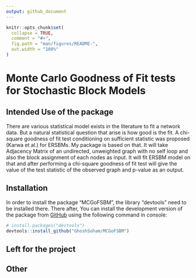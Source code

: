 ```yaml
---
output: github_document
---
```


<!-- README.md is generated from README.Rmd. Please edit that file -->

```r
knitr::opts_chunk$set(
  collapse = TRUE,
  comment = "#>",
  fig.path = "man/figures/README-",
  out.width = "100%"
)
```

# Monte Carlo Goodness of Fit tests for Stochastic Block Models
## Intended Use of the package

<!-- badges: start -->
There are various statistical model exists in the literature to fit a network data. But a natural statistical question that arise is how good is the fit. A chi-square goodness of fit test conditioning on sufficient statistic was proposed (Karwa et al.) for ERSBMs. My package is based on that. It will take Adjacency Matrix of an undirected, unweighted graph with no self loop and also the block assignment of each nodes as input. It will fit ERSBM model on that and after performing a chi-square goodness of fit test will give the value of the test statistic of the observed graph and p-value as an output.    
<!-- badges: end -->


## Installation

In order to install the package "MCGoFSBM", the library "devtools" need to be installed there. There after, You can install the development version of the package from  [GitHub](https://github.com/GhoshSoham/MCGoFSBM) using the following command in console:

``` r
# install.packages("devtools")
devtools::install_github("GhoshSoham/MCGoFSBM")
```

## Left for the project


## Other

<!-- ## Example -->

<!-- This is a basic example which shows you how to solve a common problem: -->

<!-- ```{r example} -->
<!-- library(MCGoFSBM) -->
<!-- ## basic example code -->
<!-- ``` -->

<!-- What is special about using `README.Rmd` instead of just `README.md`? You can include R chunks like so: -->

<!-- ```{r cars} -->
<!-- summary(cars) -->
<!-- ``` -->

<!-- You'll still need to render `README.Rmd` regularly, to keep `README.md` up-to-date. `devtools::build_readme()` is handy for this. You could also use GitHub Actions to re-render `README.Rmd` every time you push. An example workflow can be found here: <https://github.com/r-lib/actions/tree/v1/examples>. -->

<!-- You can also embed plots, for example: -->

<!-- ```{r pressure, echo = FALSE} -->
<!-- plot(pressure) -->
<!-- ``` -->

<!-- In that case, don't forget to commit and push the resulting figure files, so they display on GitHub and CRAN. -->
